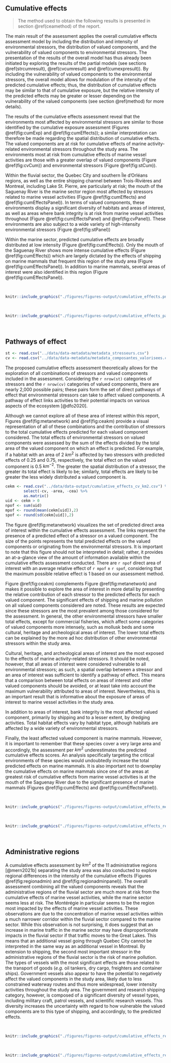 ## Cumulative effects {#cearesult}

> The method used to obtain the following results is presented in section \@ref(ceamethod) of the report.

The main result of the assessment applies the overall cumulative effects assessment model by including the distribution and intensity of environmental stressors, the distribution of valued components, and the vulnerability of valued components to environmental stressors. The presentation of the results of the overall model has thus already been initiated by exploring the results of the partial models (see sections \@ref(strcumresult), \@ref(cvcumresult) and \@ref(cumexpresult)). By including the vulnerability of valued components to the environmental stressors, the overall model allows for modulation of the intensity of the predicted cumulative effects; thus, the distribution of cumulative effects may be similar to that of cumulative exposure, but the relative intensity of the predicted effects may be greater or lesser depending on the vulnerability of the valued components (see section \@ref(method) for more details).

The results of the cumulative effects assessment reveal that the environments most affected by environmental stressors are similar to those identified by the cumulative exposure assessment (Figures \@ref(fig:cumExp) and \@ref(fig:cumEffects)); a similar interpretation can therefore be made regarding the spatial distribution of cumulative effects. The valued components are at risk for cumulative effects of marine activity-related environmental stressors throughout the study area. The environments most at risk from cumulative effects of marine vessel activities are those with a greater overlap of valued components (Figure \@ref(fig:cvCum)) and environmental stressors (Figure \@ref(fig:stCum)). 

Within the fluvial sector, the Quebec City and southern Île d’Orléans regions, as well as the entire shipping channel between Trois-Rivières and Montreal, including Lake St. Pierre, are particularly at risk; the mouth of the Saguenay River is the marine sector region most affected by stressors related to marine vessel activities (Figure \@ref(fig:cumEffects) and \@ref(fig:cumEffectsPanel)). In terms of valued components, these environments display a significant diversity of habitats and areas of interest, as well as areas where bank integrity is at risk from marine vessel activities throughout (Figure \@ref(fig:cumEffectsPanel) and \@ref(fig:cvPanel)). These environments are also subject to a wide variety of high-intensity environmental stressors (Figure \@ref(fig:stPanel))

Within the marine sector, predicted cumulative effects are broadly distributed at low intensity (Figure \@ref(fig:cumEffects)). Only the mouth of the Saguenay River shows more intense cumulative effects (Figure \@ref(fig:cumEffects)) which are largely dictated by the effects of shipping on marine mammals that frequent this region of the study area (Figure \@ref(fig:cumEffectsPanel)). In addition to marine mammals, several areas of interest were also identified in this region (Figure \@ref(fig:cumEffectsPanel)).

<br/>

```r
knitr::include_graphics("./figures/figures-output/cumulative_effects.png")
```

<br/>

```r
knitr::include_graphics("./figures/figures-output/cumulative_effects_panel.png")
```

<br/>

## Pathways of effect

```r
st <- read.csv("../data/data-metadata/metadata_stresseurs.csv")
cv <- read.csv("../data/data-metadata/metadata_composantes_valorisees.csv")
```

The proposed cumulative effects assessment theoretically allows for the exploration of all combinations of stressors and valued components included in the assessment. Considering the `r nrow(st)` categories of stressors and the `r nrow(cv)` categories of valued components, there are nearly 2,000 possible pairs; these pairs form the set of direct pathways of effect that environmental stressors can take to affect valued components. A pathway of effect links activities to their potential impacts on various aspects of the ecosystem [@dfo2020]. 

Although we cannot explore all of these area of interest within this report, Figures \@ref(fig:metanetwork) and \@ref(fig:ceakm) provide a visual representation of all of these combinations and the contribution of stressors to the total cumulative effects predicted for each valued component considered. The total effects of environmental stressors on valued components were assessed by the sum of the effects divided by the total area of the valued component on which an effect is predicted. For example, if a habitat with an area of 2 $km^2$ is affected by two stressors with predicted effects of 0.25 and 0.75, respectively, the total effect on the valued component is 0.5 $km^{-2}$. The greater the spatial distribution of a stressor, the greater its total effect is likely to be; similarly, total effects are likely to be greater the less widely distributed a valued component is.  

```r
cekm <- read.csv("../data/data-output/cumulative_effects_cv_km2.csv") %>%
        select(-cv, -area, -cea) %>%
        as.matrix()
uid <- cekm > 0
npof <- sum(uid)
mpof <- round(mean(cekm[uid]),2)
spof <- round(sd(cekm[uid]),2)
```

The figure \@ref(fig:metanetwork) visualizes the set of predicted direct area of interest within the cumulative effects assessment. The links represent the presence of a predicted effect of a stressor on a valued component. The size of the points represents the total predicted effects on the valued components or originating from the environmental stressors. It is important to note that this figure should not be interpreted in detail; rather, it provides an at-a-glance view of the amount of information available within the cumulative effects assessment conducted. There are `r npof` direct area of interest with an average relative effect of `r mpof` $\pm$ `r spof`, considering that the maximum possible relative effect is 1 based on our assessment method.  

Figure \@ref(fig:ceakm) complements Figure \@ref(fig:metanetwork) and makes it possible to explore the area of interest in more detail by presenting the relative contribution of each stressor to the predicted effects for each valued component. The significant effects of shipping and marine pollution on all valued components considered are noted. These results are expected since these stressors are the most prevalent among those considered for the assessment. In general, the other environmental stressors have smaller total effects, except for commercial fisheries, which affect some categories of valued components more intensely, such as mollusk beds and some cultural, heritage and archeological areas of interest. The lower total effects can be explained by the more ad hoc distribution of other environmental stressors within the study area. 

Cultural, heritage, and archeological areas of interest are the most exposed to the effects of marine activity-related stressors. It should be noted, however, that all areas of interest were considered vulnerable to all environmental stressors; as such, a spatial overlap between a stressor and an area of interest was sufficient to identify a pathway of effect. This means that a comparison between total effects on areas of interest and other valued components should be avoided, or at least take into account the maximum vulnerability attributed to areas of interest. Nevertheless, this is an important result that is informative about the exposure of areas of interest to marine vessel activities in the study area. 

In addition to areas of interest, bank integrity is the most affected valued component, primarily by shipping and to a lesser extent, by dredging activities. Total habitat effects vary by habitat type, although habitats are affected by a wide variety of environmental stressors. 

Finally, the least affected valued component is marine mammals. However, it is important to remember that these species cover a very large area and accordingly, the assessment per $km^2$ underestimates the predicted cumulative effects scores. An analysis specifically targeting the critical environments of these species would undoubtedly increase the total predicted effects on marine mammals. It is also important not to downplay the cumulative effects on marine mammals since one of the areas at greatest risk of cumulative effects from marine vessel activities is at the mouth of the Saguenay River due to the significant presence of marine mammals (Figures \@ref(fig:cumEffects) and \@ref(fig:cumEffectsPanel)).


<br/>

```r
knitr::include_graphics("./figures/figures-output/cumulative_effects_metanetwork.png")
```

<br/>

```r
knitr::include_graphics("./figures/figures-output/cumulative_effects_regional_contribution.png")
```

<br/>


## Administrative regions

A cumulative effects assessment by $km^2$ of the 11 administrative regions [@mern2021b] separating the study area was also conducted to explore regional differences in the intensity of the cumulative effects (Figures \@ref(fig:regionadmin) and \@ref(fig:regionadminpanel)). The overall assessment combining all the valued components reveals that the administrative regions of the fluvial sector are much more at risk from the cumulative effects of marine vessel activities, while the marine sector seems less at risk. The Montérégie in particular seems to be the region most impacted by the effects of marine vessel activities. These observations are due to the concentration of marine vessel activities within a much narrower corridor within the fluvial sector compared to the marine sector. While this observation is not surprising, it does suggest that an increase in marine traffic in the marine sector may have disproportionate impacts in the fluvial sector if that traffic moves to the Great Lakes. This means that an additional vessel going through Quebec City cannot be interpreted in the same way as an additional vessel in Montreal. By extension to shipping, the second most important stressor in the administrative regions of the fluvial sector is the risk of marine pollution. The types of vessels with the most significant effects are those related to the transport of goods (*e.g.* oil tankers, dry cargo, freighters and container ships). Government vessels also appear to have the potential to negatively affect the valued components in the study area, likely due to less constrained waterway routes and thus more widespread, lower intensity activities throughout the study area. The government and research shipping category, however, is composed of a significant diversity of vessel types, including military craft, patrol vessels, and scientific research vessels. This diversity increases the uncertainty with regard to how vulnerable the valued components are to this type of shipping, and accordingly, to the predicted effects. 


<br/>

```r
knitr::include_graphics("./figures/figures-output/cumulative_effects_region_cea.png")
```

<br/>

```r
knitr::include_graphics("./figures/figures-output/cumulative_effects_region_cea_panel.png")
```

<br/>

